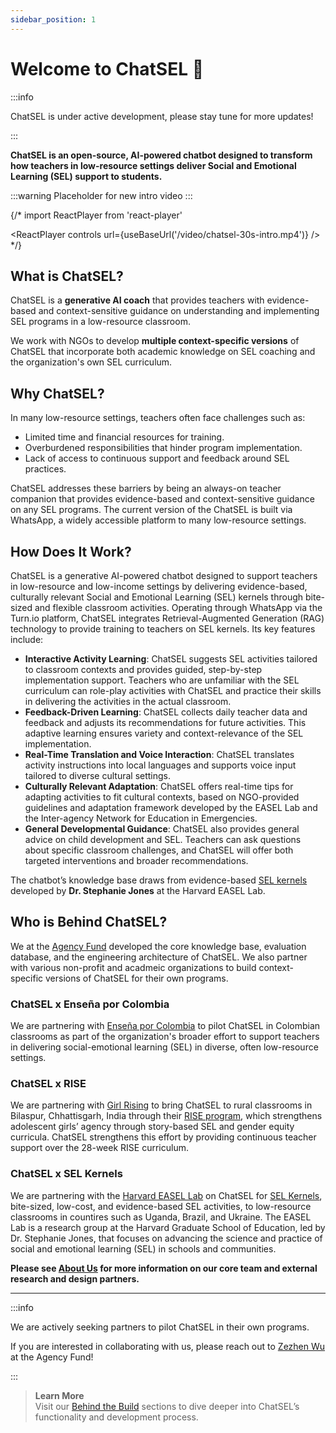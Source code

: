 ```yaml
---
sidebar_position: 1
---
```


# Welcome to ChatSEL 🌱  

:::info

ChatSEL is under active development, please stay tune for more updates!

:::


**ChatSEL is an open-source, AI-powered chatbot designed to transform how teachers in low-resource settings deliver Social and Emotional Learning (SEL) support to students.**

:::warning
Placeholder for new intro video
:::

{/* import ReactPlayer from 'react-player'

<ReactPlayer controls url={useBaseUrl('/video/chatsel-30s-intro.mp4')} /> 
*/}

## What is ChatSEL?  
ChatSEL is a **generative AI coach** that provides teachers with evidence-based and context-sensitive guidance on understanding and implementing SEL programs in a low-resource classroom.  

We work with NGOs to develop **multiple context-specific versions** of ChatSEL that incorporate both academic knowledge on SEL coaching and the organization's own SEL curriculum.

## Why ChatSEL?  
In many low-resource settings, teachers often face challenges such as:  
- Limited time and financial resources for training.  
- Overburdened responsibilities that hinder program implementation. 
- Lack of access to continuous support and feedback around SEL practices.

ChatSEL addresses these barriers by being an always-on teacher companion that provides evidence-based and context-sensitive guidance on any SEL programs. The current version of the ChatSEL is built via WhatsApp, a widely accessible platform to many low-resource settings.

## How Does It Work?  

ChatSEL is a generative AI-powered chatbot designed to support teachers in low-resource and low-income settings by delivering evidence-based, culturally relevant Social and Emotional Learning (SEL) kernels through bite-sized and flexible classroom activities. Operating through WhatsApp via the Turn.io platform, ChatSEL integrates Retrieval-Augmented Generation (RAG) technology to provide training to teachers on SEL kernels. Its key features include:

- **Interactive Activity Learning**:  ChatSEL suggests SEL activities tailored to classroom contexts and provides guided, step-by-step implementation support. Teachers who are unfamiliar with the SEL curriculum can role-play activities with ChatSEL and practice their skills in delivering the activities in the actual classroom.
- **Feedback-Driven Learning**: ChatSEL collects daily teacher data and feedback and adjusts its recommendations for future activities. This adaptive learning ensures variety and context-relevance of the SEL implementation.
- **Real-Time Translation and Voice Interaction**: ChatSEL translates activity instructions into local languages and supports voice input tailored to diverse cultural settings.
- **Culturally Relevant Adaptation**: ChatSEL offers real-time tips for adapting activities to fit cultural contexts, based on NGO-provided guidelines and adaptation framework developed by the EASEL Lab and the Inter-agency Network for Education in Emergencies.
- **General Developmental Guidance**: ChatSEL also provides general advice on child development and SEL. Teachers can ask questions about specific classroom challenges, and ChatSEL will offer both targeted interventions and broader recommendations.


The chatbot’s knowledge base draws from evidence-based [SEL kernels](https://selkernels.gse.harvard.edu/en-US) developed by **Dr. Stephanie Jones** at the Harvard EASEL Lab.

## Who is Behind ChatSEL?

We at the [Agency Fund](https://www.agency.fund/) developed the core knowledge base, evaluation database, and the engineering architecture of ChatSEL. We also partner with various non-profit and acadmeic organizations to build context-specific versions of ChatSEL for their own programs.

### ChatSEL x Enseña por Colombia
We are partnering with [Enseña por Colombia](https://ensenaporcolombia.org/) to pilot ChatSEL in Colombian classrooms as part of the organization's broader effort to support teachers in delivering social-emotional learning (SEL) in diverse, often low-resource settings.

### ChatSEL x RISE
We are partnering with [Girl Rising](https://www.girlrising.org/) to bring ChatSEL to rural classrooms in Bilaspur, Chhattisgarh, India through their [RISE program](https://www.girlrising.org/education-programs), which strengthens adolescent girls’ agency through story-based SEL and gender equity curricula. ChatSEL strengthens this effort by providing continuous teacher support over the 28-week RISE curriculum. 

### ChatSEL x SEL Kernels

We are partnering with the [Harvard EASEL Lab](https://easel.gse.harvard.edu/) on ChatSEL for [SEL Kernels](https://selkernels.gse.harvard.edu/en-US), bite-sized, low-cost, and evidence-based SEL activities, to low-resource classrooms in countires such as Uganda, Brazil, and Ukraine. The EASEL Lab is a research group at the Harvard Graduate School of Education, led by Dr. Stephanie Jones, that focuses on advancing the science and practice of social and emotional learning (SEL) in schools and communities.

**Please see [About Us](/blog/aboutus) for more information on our core team and external research and design partners.**

---

:::info

We are actively seeking partners to pilot ChatSEL in their own programs. 

If you are interested in collaborating with us, please reach out to [Zezhen Wu](mailto:michael@agency.fund) at the Agency Fund!

:::


> **Learn More**  
> Visit our [Behind the Build](category/behind-the-build) sections to dive deeper into ChatSEL’s functionality and development process.
